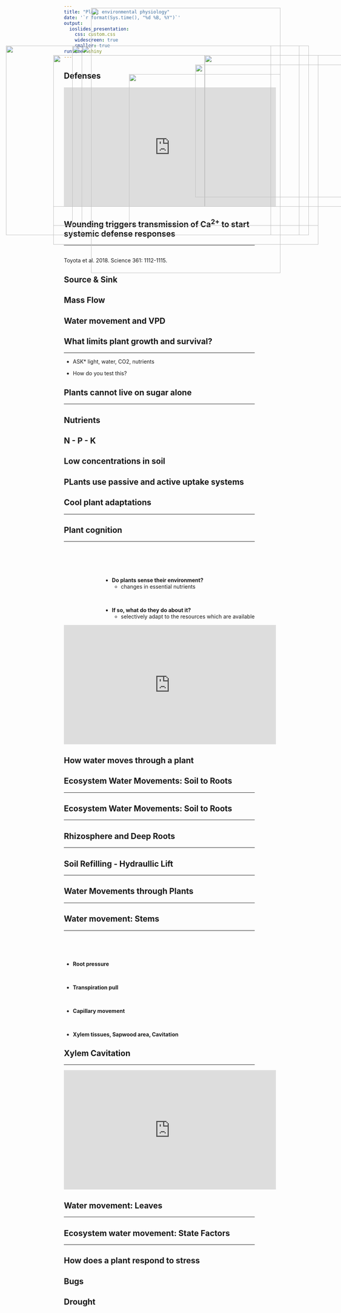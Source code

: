 ```yaml
---
title: "Plant environmental physiology"
date: '`r format(Sys.time(), "%d %B, %Y")`'
output: 
  ioslides_presentation:
    css: custom.css
    widescreen: true
    smaller: true
runtime: shiny
---
```


## Defenses

<iframe width="560" height="315" src="https://www.youtube.com/embed/Lzq-wRHCTKc" frameborder="0" allow="autoplay; encrypted-media" allowfullscreen></iframe>

## Wounding triggers transmission of Ca^2+^ to start systemic defense responses
<hr>
<br/>
Toyota et al. 2018. Science 361: 1112-1115.

<IMG STYLE="position:absolute; TOP:175px; LEFT:75px; WIDTH:800px; HEIGHT:500px" SRC="images/science_paper.jpg">


## Source & Sink



## Mass Flow
<IMG STYLE="position:absolute; TOP:75px; LEFT:300px; WIDTH:500px; HEIGHT:700px" SRC="images/xylemphloem1.png">


## Water movement and VPD



## What limits plant growth and survival?
<hr>

* ASK* light, water, CO2, nutrients

* How do you test this?

## Plants cannot live on sugar alone
<hr>

<IMG STYLE="position:absolute; TOP:200px; LEFT:200px; WIDTH:600px; HEIGHT:400px" SRC="images/tree.jpg">

## Nutrients

## N - P - K

<IMG STYLE="position:absolute; TOP:200px; LEFT:200px; WIDTH:400px; HEIGHT:400px" SRC="images/npk.jpg">

<IMG STYLE="position:absolute; TOP:200px; LEFT:600px; WIDTH:400px; HEIGHT:400px" SRC="images/npk2.jpeg">



## Low concentrations in soil



## PLants use passive and active uptake systems

## Cool plant adaptations
<hr>

<IMG STYLE="position:absolute; TOP:200px; LEFT:200px; WIDTH:600px; HEIGHT:400px" SRC="images/otherplants.jpg">


## Plant cognition
<hr>
<br/>
<br/>
<br/>

<div style="float: right; left: 50%;">

* **Do plants sense their environment?**
    + changes in essential nutrients

<br/>

* **If so, what do they do about it?**
    + selectively adapt to the resources which are available

</div>

<IMG STYLE="position:absolute; TOP:250px; LEFT:400px; WIDTH:400px; HEIGHT:400px" SRC="images/brains.jpg">

##
<iframe width="560" height="315" src="https://www.youtube.com/embed/GCRNHdGXTi4" frameborder="0" allow="autoplay; encrypted-media" allowfullscreen></iframe>


## How water moves through a plant

## Ecosystem Water Movements: Soil to Roots
<hr>

<IMG STYLE="position:absolute; TOP:200px; LEFT:200px; WIDTH:700px; HEIGHT:400px" SRC="images/rootwater.jpg">

## Ecosystem Water Movements: Soil to Roots
<hr>

<IMG STYLE="position:absolute; TOP:175px; LEFT:275px; WIDTH:500px; HEIGHT:500px" SRC="images/root_water_uptake.png">

## Rhizosphere and Deep Roots
<hr>

<IMG STYLE="position:absolute; TOP:175px; LEFT:275px; WIDTH:500px; HEIGHT:500px" SRC="images/root_water_uptake2.png">

## Soil Refilling - Hydraullic Lift
<hr>

<IMG STYLE="position:absolute; TOP:200px; LEFT:200px; WIDTH:700px; HEIGHT:450px" SRC="images/soilrefilling.png">

## Water Movements through Plants
<hr>

<IMG STYLE="position:absolute; TOP:200px; LEFT:200px; WIDTH:700px; HEIGHT:450px" SRC="images/spad_water.jpg">

## Water movement: Stems
<hr>
<br />
<br />
<br />

* **Root pressure**
 
 <br />
 
* **Transpiration pull**
 
 <br />
 
* **Capillary movement**

<br />

* **Xylem tissues, Sapwood area, Cavitation**
 
 <IMG STYLE="position:absolute; TOP:225px; LEFT:575px; WIDTH:400px; HEIGHT:350px" SRC="images/stemwater.jpg">
 
## Xylem Cavitation
<hr>
 <iframe width="560" height="315" src="https://www.youtube.com/embed/uWL0EoZh09w?start=145" frameborder="0" allow="autoplay; encrypted-media" allowfullscreen></iframe>

## Water movement: Leaves
<hr>

<IMG STYLE="position:absolute; TOP:175px; LEFT:250px; WIDTH:600px; HEIGHT:500px" SRC="images/gs_vpd.gif">

## Ecosystem water movement: State Factors
<hr>

<IMG STYLE="position:absolute; TOP:200px; LEFT:200px; WIDTH:700px; HEIGHT:500px" SRC="images/plantwater_state.png">


## How does a plant respond to stress

## Bugs

## Drought

##
